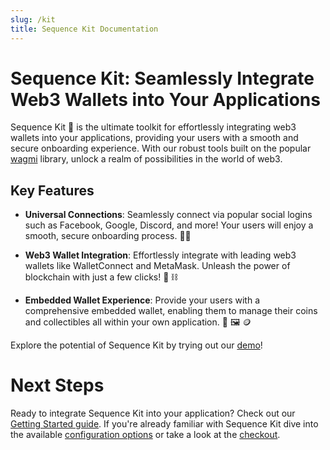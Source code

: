 ```yaml
---
slug: /kit
title: Sequence Kit Documentation
---
```


# Sequence Kit: Seamlessly Integrate Web3 Wallets into Your Applications

Sequence Kit 🧰 is the ultimate toolkit for effortlessly integrating web3 wallets into your applications, providing your users with a smooth and secure onboarding experience. With our robust tools built on the popular [wagmi](https://wagmi.sh/) library, unlock a realm of possibilities in the world of web3.

## Key Features

- **Universal Connections**: Seamlessly connect via popular social logins such as Facebook, Google, Discord, and more! Your users will enjoy a smooth, secure onboarding process. 🔐🪪

- **Web3 Wallet Integration**: Effortlessly integrate with leading web3 wallets like WalletConnect and MetaMask. Unleash the power of blockchain with just a few clicks! 🦊 ⛓️

- **Embedded Wallet Experience**: Provide your users with a comprehensive embedded wallet, enabling them to manage their coins and collectibles all within your own application. 👛 🖼️ 🪙

Explore the potential of Sequence Kit by trying out our [demo](https://0xsequence.github.io/kit)!

# Next Steps

Ready to integrate Sequence Kit into your application? Check out our [Getting Started guide](/kit/getting-started). If you're already familiar with Sequence Kit dive into the available [configuration options](/kit/configuration) or take a look at the [checkout](/kit/checkout).